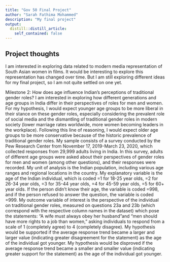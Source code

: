 ```yaml
---
title: "Gov 50 Final Project"
author: "Sarah Fathima Mohammed"
description: "My final project"
output:
  distill::distill_article:
    self_contained: false
---
```




## Project thoughts

I am interested in exploring data related to modern media representation of South Asian women in films. It would be interesting to explore this representation has changed over time. But I am still exploring different ideas for my final project, so I am not quite settled on one yet.

Milestone 2: 
How does age influence Indian's perceptions of traditional gender roles? I am interested in exploring how different generations and age groups in India differ in their perspectives of roles for men and women. For my hypothesis, I would expect younger age groups to be more liberal in their stance on these gender roles, especially considering the prevalent role of social media and the dismantling of traditional gender roles in modern society (lower marriage rates worldwide, more women becoming leaders in the workplace). Following this line of reasoning, I would expect older age groups to be more conservative because of the historic prevalence of traditional gender roles. My sample consists of a survey conducted by the Pew Research Center from November 17, 2019-March 23, 2020, which collected responses from 29,999 adults living in India. In this survey, adults of different age groups were asked about their perspectives of gender roles for men and women (among other questions), and their responses were recorded. My unit of analysis is the Indian population, including various age ranges and regional locations in the country. My explanatory variable is the age of the Indian individual, which is coded =1 for 18-25 year olds, =2 for 26-34 year olds, =3 for 35-44 year olds, =4 for 45-59 year olds, =5 for 60+ year olds. If the person didn’t know their age, the variable is coded =998, and if the person refused to answer the question, the variable is coded =999. My outcome variable of interest is the perspective of the individual on traditional gender roles, measured on questions 23a and 23b (which correspond with the respective column names in the dataset) which pose the statements: “A wife must always obey her husband”and “men should have more rights to a job than women,” asking individuals to respond from a scale of 1 (completely agree) to 4 (completely disagree). My hypothesis would be supported if the average response trend became a larger and larger value (indicating greater disagreement for the statement) as the age of the individual got younger. My hypothesis would be disproved if the average response trend became a smaller and smaller value (indicating greater support for the statement) as the age of the individual got younger. 
